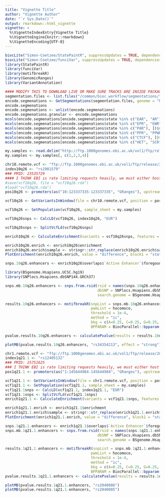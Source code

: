 ```yaml
---
title: "Vignette Title"
author: "Vignette Author"
date: "`r Sys.Date()`"
output: rmarkdown::html_vignette
vignette: >
  %\VignetteIndexEntry{Vignette Title}
  %\VignetteEngine{knitr::rmarkdown}
  %\VignetteEncoding{UTF-8}
---
```


```r
biocLite("Simon-Coetzee/StatePaintR", suppressUpdates = TRUE, dependencies = TRUE)
biocLite("Simon-Coetzee/funciVar", suppressUpdates = TRUE, dependencies = TRUE)
library(StatePaintR)
library(funciVar)
library(motifbreakR)
library(GenomicRanges)
library(VariantAnnotation)
```
```r
#### MODIFY THIS TO DOWNLOAD LIVE OR MAKE SURE TRACKS ARE INSIDE PACKAGE
segmentation.files <- list.files("/common/bioc_workflow/segmentations/", full.names = TRUE)
encode.segmenations <- GetSegmentations(segmentation.files, genome = "hg19")
encode.segmenations
encode.segmenations <- unlist(encode.segmenations)
encode.segmenations.granular <- encode.segmenations
mcols(encode.segmenations[encode.segmenations$state %in% c("EAR", "AR"), ])$state <- "Active Enhancer"
mcols(encode.segmenations[encode.segmenations$state %in% c("EPR", "EWR"), ])$state <- "Weak Enhancer"
mcols(encode.segmenations[encode.segmenations$state %in% c("PAR"), ])$state <- "Active Promoter"
mcols(encode.segmenations[encode.segmenations$state %in% c("PPR", "PPWR", "PWR"), ])$state <- "Weak Promoter"
mcols(encode.segmenations[encode.segmenations$state %in% c("CTCF"), ])$state <- "CTCF"
mcols(encode.segmenations[encode.segmenations$state %in% c("HET", "SCR", "TRS"), ])$state <- "Other"
```
```r
my.samples <- read.delim("http://ftp.1000genomes.ebi.ac.uk/vol1/ftp/release/20130502/integrated_call_samples_v3.20130502.ALL.panel", stringsAsFactors = FALSE)
my.samples <- my.samples[, c(1,2,3,4)]
```
```r
chr10.remote.vcf <- "ftp://ftp.1000genomes.ebi.ac.uk/vol1/ftp/release/20130502/ALL.chr10.phase3_shapeit2_mvncall_integrated_v5a.20130502.genotypes.vcf.gz"
index10q26 <- "rs2981579"
### PMID: 23535729
#### I THINK EBI is rate limiting requests heavily, we must either host these two chromosomes on our AWS or package with these rda files.
#save(vcf10q26, file = "vcf10q26.rda")
#load("vcf10q26.rda")
pos10q26 <- promoters(as("10:123337335-123337335", "GRanges"), upstream = 500000, downstream = 500000)
```
```r
vcf10q26 <- GetVariantsInWindow(file = chr10.remote.vcf, position = pos10q26)
```
```r
vcf10q26 <- SetPopulation(vcf10q26, sample_sheet = my.samples)
```
```r
vcf10q26snps <- CalcLD(vcf10q26, index10q26, "EUR")
```
```r
vcf10q26snps <- SplitVcfLd(vcf10q26snps)
```
```r
enrich10q26 <- CalculateEnrichment(variants = vcf10q26snps, features = encode.segmenations, feature.type = "segmentations", CI = 0.8, strict.subset = TRUE, return.overlaps = TRUE)
```
```r
enrich10q26.enrich <- enrich10q26$enrichment
enrich10q26.enrich$sample <- stringr::str_replace(enrich10q26.enrich$sample, "\\.\\d*mark.segmentation.bed", "")
PlotEnrichment(enrich10q26.enrich, value = "difference", block1 = "state", color.by = "sample", ncol = 6)
```
```r
snps.10q26.enhancers <- enrich10q26$overlaps$`Active Enhancer`$foregound.overlaps[enrich10q26$overlaps$`Active Enhancer`$foregound.overlaps$mcf.7.12mark.segmentation.bed > 0, ]
```
```r
library(BSgenome.Hsapiens.UCSC.hg19)
library(SNPlocs.Hsapiens.dbSNP144.GRCh37)
```
```r
snps.mb.10q26.enhancers <- snps.from.rsid(rsid = names(snps.10q26.enhancers),
                                          dbSNP = SNPlocs.Hsapiens.dbSNP144.GRCh37,
                                          search.genome = BSgenome.Hsapiens.UCSC.hg19)
```
```r
results.10q26.enhancers <- motifbreakR(snpList = snps.mb.10q26.enhancers, filterp = TRUE,
                                       pwmList = hocomoco,
                                       threshold = 1e-4,
                                       method = "ic",
                                       bkg = c(A=0.25, C=0.25, G=0.25, T=0.25),
                                       BPPARAM = BiocParallel::bpparam())
```
```r
pvalue.results.10q26.enhancers <- calculatePvalue(results = results.10q26.enhancers)
```
```r
plotMB(pvalue.results.10q26.enhancers, "rs34354213", effect = "strong")
```
```r
chr1.remote.vcf <- "ftp://ftp.1000genomes.ebi.ac.uk/vol1/ftp/release/20130502/ALL.chr1.phase3_shapeit2_mvncall_integrated_v5a.20130502.genotypes.vcf.gz"
index1q21.1 <- "rs12405132"
### PMID: 25751625
### I THINK EBI is rate limiting requests heavily, we must either host these two chromosomes on our AWS or package with these rda files.
pos1q21.1 <- promoters(as("1:145644984-145644984", "GRanges"), upstream = 500000, downstream = 500000)
```
```r
vcf1q21.1 <- GetVariantsInWindow(file = chr1.remote.vcf, position = pos1q21.1)
vcf1q21.1 <- SetPopulation(vcf1q21.1, sample_sheet = my.samples)
vcf1q21.1snps <- CalcLD(vcf1q21.1, index1q21.1, "EUR")
vcf1q21.1snps <- SplitVcfLd(vcf1q21.1snps)
enrich1q21.1 <- CalculateEnrichment(variants = vcf1q21.1snps, features = encode.segmenations, feature.type = "segmentations", strict.subset = TRUE, return.overlaps = TRUE)
```
```r
enrich1q21.1.enrich <- enrich1q21.1$enrichment
enrich1q21.1.enrich$sample <- stringr::str_replace(enrich1q21.1.enrich$sample, "\\.\\d*mark.segmentation.bed", "")
PlotEnrichment(enrich1q21.1.enrich, value = "difference", block1 = "state", color.by = "sample", ncol = 6)
```
```r
snps.1q21.1.enhancers <- enrich1q21.1$overlaps$`Active Enhancer`$foregound.overlaps[enrich1q21.1$overlaps$`Active Enhancer`$foregound.overlaps$mcf.7.12mark.segmentation.bed > 0, ]
snps.mb.1q21.1.enhancers <- snps.from.rsid(rsid = names(snps.1q21.1.enhancers),
                                          dbSNP = SNPlocs.Hsapiens.dbSNP144.GRCh37,
                                          search.genome = BSgenome.Hsapiens.UCSC.hg19)
```
```r
results.1q21.1.enhancers <- motifbreakR(snpList = snps.mb.1q21.1.enhancers, filterp = TRUE,
                                       pwmList = hocomoco,
                                       threshold = 1e-4,
                                       method = "ic",
                                       bkg = c(A=0.25, C=0.25, G=0.25, T=0.25),
                                       BPPARAM = BiocParallel::bpparam())
pvalue.results.1q21.1.enhancers <- calculatePvalue(results = results.1q21.1.enhancers)
```
```r
plotMB(pvalue.results.1q21.1.enhancers, "rs2040086")
plotMB(pvalue.results.1q21.1.enhancers, "rs2040085")
```
